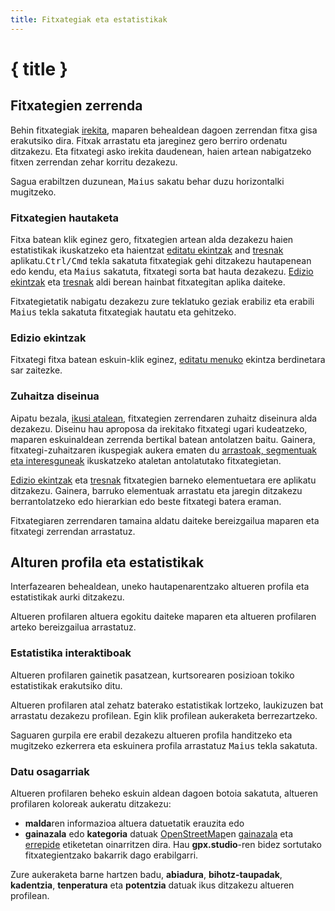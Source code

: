 ```yaml
---
title: Fitxategiak eta estatistikak
---
```


<script lang="ts">

    let gpxStatistics = writable(exampleGPXFile.getStatistics());
    let slicedGPXStatistics = writable(undefined);
    let additionalDatasets = writable(['speed', 'atemp']);
    let elevationFill = writable<'slope' | 'surface' | undefined>(undefined);
</script>

# { title }

## Fitxategien zerrenda

Behin fitxategiak [irekita](./menu/file), maparen behealdean dagoen zerrendan fitxa gisa erakutsiko dira.
Fitxak arrastatu eta jareginez gero berriro ordenatu ditzakezu.
Eta fitxategi asko irekita daudenean, haien artean nabigatzeko fitxen zerrendan zehar korritu dezakezu.

<DocsNote>

Sagua erabiltzen duzunean, <kbd>Maius</kbd> sakatu behar duzu horizontalki mugitzeko.

</DocsNote>

### Fitxategien hautaketa

Fitxa batean klik eginez gero, fitxategien artean alda dezakezu haien estatistikak ikuskatzeko eta haientzat [editatu ekintzak](./menu/edit) and [tresnak](./toolbar) aplikatu.<kbd>Ctrl/Cmd</kbd> tekla sakatuta fitxategiak gehi ditzakezu hautapenean edo kendu, eta <kbd>Maius</kbd> sakatuta, fitxategi sorta bat hauta dezakezu.
[Edizio ekintzak](./menu/edit) eta [tresnak](./toolbar) aldi berean hainbat fitxategitan aplika daiteke.

<DocsNote>

Fitxategietatik nabigatu dezakezu zure teklatuko geziak erabiliz eta erabili <kbd>Maius</kbd> tekla sakatuta fitxategiak hautatu eta gehitzeko.

</DocsNote>

### Edizio ekintzak

Fitxategi fitxa batean eskuin-klik eginez, [editatu menuko](./menu/edit) ekintza berdinetara sar zaitezke.

### Zuhaitza diseinua

Aipatu bezala, [ikusi atalean](./menu/view), fitxategien zerrendaren zuhaitz diseinura alda dezakezu.
Diseinu hau aproposa da irekitako fitxategi ugari kudeatzeko, maparen eskuinaldean zerrenda bertikal batean antolatzen baitu.
Gainera, fitxategi-zuhaitzaren ikuspegiak aukera ematen du [arrastoak, segmentuak eta interesguneak](./gpx) ikuskatzeko ataletan antolatutako fitxategietan.

[Edizio ekintzak](./menu/edit) eta [tresnak](./toolbar) fitxategien barneko elementuetara ere aplikatu ditzakezu.
Gainera, barruko elementuak arrastatu eta jaregin ditzakezu berrantolatzeko edo hierarkian edo beste fitxategi batera eraman.

<DocsNote>

Fitxategiaren zerrendaren tamaina aldatu daiteke bereizgailua maparen eta fitxategi zerrendan arrastatuz.

</DocsNote>

## Alturen profila eta estatistikak

Interfazearen behealdean, uneko hautapenarentzako altueren profila eta estatistikak aurki ditzakezu.

<DocsNote>

Altueren profilaren altuera egokitu daiteke maparen eta altueren profilaren arteko bereizgailua arrastatuz.

</DocsNote>

### Estatistika interaktiboak

Altueren profilaren gainetik pasatzean, kurtsorearen posizioan tokiko estatistikak erakutsiko ditu.

Altueren profilaren atal zehatz baterako estatistikak lortzeko, laukizuzen bat arrastatu dezakezu profilean.
Egin klik profilean aukeraketa berrezartzeko.

Saguaren gurpila ere erabil dezakezu altueren profila handitzeko eta mugitzeko ezkerrera eta eskuinera profila arrastatuz <kbd>Maius</kbd> tekla sakatuta.

<div class="h-48 w-full">
    <ElevationProfile
        {gpxStatistics}
        {slicedGPXStatistics}
        additionalDatasets={$additionalDatasets}
        elevationFill={$elevationFill}
    />
</div>
<div class="flex flex-col items-center -mt-6">
    <div class="h-10 w-fit">
        <GPXStatistics
            {gpxStatistics}
            {slicedGPXStatistics}
            panelSize={120}
            orientation={'horizontal'}
        />
    </div>
</div>

### Datu osagarriak

Altueren profilaren beheko eskuin aldean dagoen <kbd><ChartNoAxesColumn size="16" class="inline-block" style="margin-bottom: 2px"/></kbd> botoia sakatuta, altueren profilaren koloreak aukeratu ditzakezu:

- **malda**ren informazioa altuera datuetatik erauzita edo
- **gainazala** edo **kategoria** datuak <a href="https://www.openstreetmap.org/" target="_blank"> OpenStreetMap</a>en <a href="https://wiki.openstreetmap.org/wiki/Key:surface" target="_blank">gainazala</a> eta <a href="https://wiki.openstreetmap.org/wiki/Key:highway" target="_blank"> errepide</a> etiketetan oinarritzen dira.
  Hau **gpx.studio**-ren bidez sortutako fitxategientzako bakarrik dago erabilgarri.

Zure aukeraketa barne hartzen badu, **abiadura**, **bihotz-taupadak**, **kadentzia**, **tenperatura** eta **potentzia** datuak ikus ditzakezu altueren profilean.
